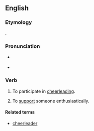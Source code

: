 ==English==

===Etymology===
{{back-form|en|cheerleader}}.

===Pronunciation===
* {{a|GA}} {{IPA|en|/ˈtʃɪɹlid/}}
* {{a|RP}} {{IPA|en|/ˈtʃɪəliːd/}}

===Verb===
{{en-verb|cheerleads|cheerleading|cheerled|past2=cheerleaded}}

# {{label|en|intransitive}} To participate in [[cheerleading]].
# {{label|en|transitive}} To [[support]] someone enthusiastically.

====Related terms====
* [[cheerleader]]